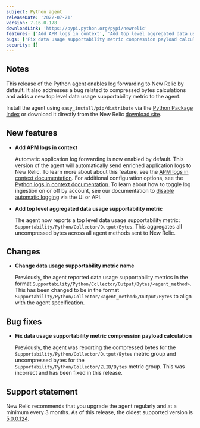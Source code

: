 ```yaml
---
subject: Python agent
releaseDate: '2022-07-21'
version: 7.16.0.178
downloadLink: 'https://pypi.python.org/pypi/newrelic'
features: ['Add APM logs in context', 'Add top level aggregated data usage supportability metric', 'Change data usage supportability metric name']
bugs: ['Fix data usage supportability metric compression payload calculation']
security: []
---
```


## Notes

This release of the Python agent enables log forwarding to New Relic by default. It also addresses a bug related to compressed bytes calculations and adds a new top level data usage supportability metric to the agent.

Install the agent using `easy_install/pip/distribute` via the [Python Package Index](https://pypi.python.org/pypi/newrelic) or download it directly from the New Relic [download site](http://download.newrelic.com/python_agent/release).

## New features

* **Add APM logs in context**

    Automatic application log forwarding is now enabled by default. This version of the agent will automatically send enriched application logs to New Relic. To learn more about about this feature, see the [APM logs in context documentation](https://docs.newrelic.com/docs/apm/new-relic-apm/getting-started/get-started-logs-context/). For additional configuration options, see the [Python logs in context documentation](https://docs.newrelic.com/docs/logs/logs-context/configure-logs-context-python/). To learn about how to toggle log ingestion on or off by account, see our documentation to [disable automatic logging](https://docs.newrelic.com/docs/logs/logs-context/disable-automatic-logging) via the UI or API.

* **Add top level aggregated data usage supportability metric**

    The agent now reports a top level data usage supportability metric: `Supportability/Python/Collector/Output/Bytes`. This aggregates all uncompressed bytes across all agent methods sent to New Relic.

## Changes

* **Change data usage supportability metric name**

    Previously, the agent reported data usage supportability metrics in the format `Supportability/Python/Collector/Output/Bytes/<agent_method>`. This has been changed to be in the format `Supportability/Python/Collector/<agent_method>/Output/Bytes` to align with the agent specification.

## Bug fixes

* **Fix data usage supportability metric compression payload calculation**

    Previously, the agent was reporting the compressed bytes for the `Supportability/Python/Collector/Output/Bytes` metric group and uncompressed bytes for the `Supportability/Python/Collector/ZLIB/Bytes` metric group. This was incorrect and has been fixed in this release.

## Support statement

New Relic recommends that you upgrade the agent regularly and at a minimum every 3 months. As of this release, the oldest supported version is [5.0.0.124](https://docs.newrelic.com/docs/release-notes/agent-release-notes/python-release-notes/python-agent-500124/).


